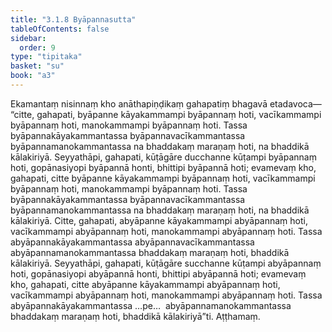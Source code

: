 ```yaml
---
title: "3.1.8 Byāpannasutta"
tableOfContents: false
sidebar:
  order: 9
type: "tipitaka"
basket: "su"
book: "a3"
---
```



<DynamicBreadcrumb />

<Division number="111" book="a3" bookNo="15" page="265">

<Paragraph number="891" book="a3">
Ekamantaṃ nisinnaṃ kho anāthapiṇḍikaṃ gahapatiṃ bhagavā etadavoca—  “citte, gahapati, byāpanne kāyakammampi byāpannaṃ hoti, vacīkammampi byāpannaṃ hoti, manokammampi byāpannaṃ hoti. Tassa byāpannakāyakammantassa byāpannavacīkammantassa byāpannamanokammantassa na bhaddakaṃ maraṇaṃ hoti, na bhaddikā kālakiriyā. Seyyathāpi, gahapati, kūṭāgāre ducchanne kūṭampi byāpannaṃ hoti, gopānasiyopi byāpannā honti, bhittipi byāpannā hoti; evamevaṃ kho, gahapati, citte byāpanne kāyakammampi byāpannaṃ hoti, vacīkammampi byāpannaṃ hoti, manokammampi byāpannaṃ hoti. Tassa byāpannakāyakammantassa byāpannavacīkammantassa byāpannamanokammantassa na bhaddakaṃ maraṇaṃ hoti, na bhaddikā kālakiriyā.
</Paragraph>

<Paragraph number="892" book="a3">
Citte, gahapati, abyāpanne kāyakammampi abyāpannaṃ hoti, vacīkammampi abyāpannaṃ hoti, manokammampi abyāpannaṃ hoti. Tassa abyāpannakāyakammantassa abyāpannavacīkammantassa abyāpannamanokammantassa bhaddakaṃ maraṇaṃ hoti, bhaddikā kālakiriyā. Seyyathāpi, gahapati, kūṭāgāre succhanne kūṭampi abyāpannaṃ hoti, gopānasiyopi abyāpannā honti, bhittipi abyāpannā hoti; evamevaṃ kho, gahapati, citte abyāpanne kāyakammampi abyāpannaṃ hoti, vacīkammampi abyāpannaṃ hoti, manokammampi abyāpannaṃ hoti. Tassa abyāpannakāyakammantassa …pe…  abyāpannamanokammantassa bhaddakaṃ maraṇaṃ hoti, bhaddikā kālakiriyā”ti.

</Paragraph>
</Division>

<Paragraph number="893" type="center" book="a3">
Aṭṭhamaṃ.
</Paragraph>